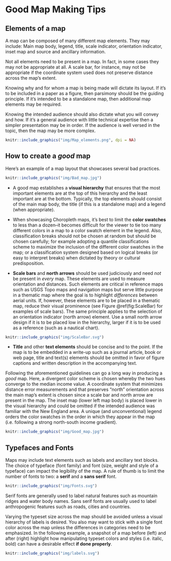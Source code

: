 # Good Map Making Tips



## Elements of a map

A map can be composed of many different map elements. They may include: Main map body, legend, title, scale indicator, orientation indicator, inset map and source and ancillary information.

Not all elements need to be present in a map. In fact, in some cases they may not be appropriate at all. A scale bar, for instance, may not be appropriate if the coordinate system used does not preserve distance across the map's extent. 

Knowing why and for whom a map is being made will dictate its layout. If it's to be included in a paper as a figure, then parsimony should be the guiding principle. If it's intended to be a standalone map, then additional map elements may be required. 

Knowing the intended audience should also dictate what you will convey and how. If it's a general audience with little technical expertise then a simpler presentation may be in order. If the audience is well versed in the topic, then the map may be more complex. 

```r

knitr::include_graphics("img/Map_elements.png", dpi = NA)
```



## How to create a *good* map

Here's an example of a map layout that showcases several bad practices.

```r

knitr::include_graphics("img/Bad_map.jpg")
```

+ A good map establishes a **visual hierarchy** that ensures that the most important elements are at the top of this hierarchy and the least important are at the bottom. Typically, the top elements should consist of the main map body, the title (if this is a standalone map) and a legend (when appropriate).

+ When showcasing Choropleth maps, it's best to limit the **color swatches** to less than a dozen--it becomes difficult for the viewer to tie too many different colors in a map to a color swatch element in the legend. Also, classification breaks should not be chosen at random but should be chosen carefully; for example adopting a quantile classifications scheme to maximize the inclusion of the different color swatches in the map; or a classification system designed based on logical breaks (or easy to interpret breaks) when dictated by theory or cultural predisposition.

+ **Scale bars** and **north arrows** should be used judiciously and need *not* be present in *every* map. These elements are used to measure orientation and distances. Such elements are critical in reference maps such as USGS Topo maps and navigation maps but serve little purpose in a thematic map where the goal is to highlight *differences* between aerial units. If, however, these elements are to be placed in a thematic map, reduce their visual prominence (see Figure \@ref(fig:ScaleBar) for examples of scale bars). The same principle applies to the selection of an orientation indicator (north arrow) element. Use a small north arrow design if it is to be placed low in the hierarchy, larger if it is to be used as a reference (such as a nautical chart).


```r

knitr::include_graphics("img/ScaleBar.svg")
```

+ **Title** and other **text elements** should be concise and to the point. If the map is to be embedded in a write-up such as a journal article, book or web page, title and text(s) elements should be omitted in favor of figure captions and written description in the accompanying text.

Following the aforementioned guidelines can go a long way in producing a *good* map. Here, a divergent color scheme is chosen whereby the two hues converge to the median income value. A coordinate system that minimizes distance error measurements and that preserves "north" orientation across the main map's extent is chosen since a scale bar and north arrow are present in the map. The inset map (lower left map body) is placed lower in the visual hierarchy and could be omitted if the intended audience was familiar with the New England area. A unique (and unconventional) legend orders the color swatches in the order in which they appear in the map (i.e. following a strong north-south income gradient).


```r
knitr::include_graphics("img/Good_map.jpg")
```

## Typefaces and Fonts

Maps may include text elements such as labels and ancillary text blocks. The choice of typeface (font family) and font (size, weight and style of a typeface) can impact the legibility of the map. A rule of thumb is to limit the number of fonts to two: a **serif** and a **sans serif** font.

```r
knitr::include_graphics("img/Fonts.svg")
```


Serif fonts are generally used to label natural features such as mountain ridges and water body names. Sans serif fonts are usually used to label anthropogenic features such as roads, cities and countries.

Varying the typeset size across the map should be avoided unless a visual hierarchy of labels is desired. You also may want to stick with a single font color across the map unless the differences in categories need to be emphasized. In the following example, a snapshot of a map before (left) and after (right) highlight how manipulating typeset colors and styles (i.e. italic, bold) can have a desirable effect **if done properly**.

```r
knitr::include_graphics("img/labels.svg")
```
